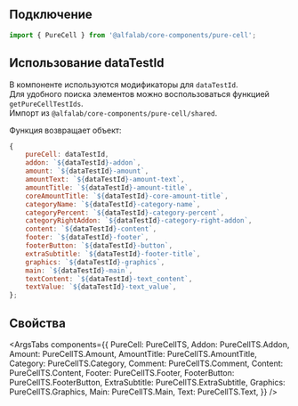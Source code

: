 
## Подключение

```jsx
import { PureCell } from '@alfalab/core-components/pure-cell';
```

## Использование dataTestId

В компоненте используются модификаторы для `dataTestId`.  
Для удобного поиска элементов можно воспользоваться функцией `getPureCellTestIds`.   
Импорт из `@alfalab/core-components/pure-cell/shared`.

Функция возвращает объект:

```jsx
{
    pureCell: dataTestId,
    addon: `${dataTestId}-addon`,
    amount: `${dataTestId}-amount`,
    amountText: `${dataTestId}-amount-text`,
    amountTitle: `${dataTestId}-amount-title`,
    coreAmountTitle: `${dataTestId}-core-amount-title`,
    categoryName: `${dataTestId}-category-name`,
    categoryPercent: `${dataTestId}-category-percent`,
    categoryRightAddon: `${dataTestId}-category-right-addon`,
    content: `${dataTestId}-content`,
    footer: `${dataTestId}-footer`,
    footerButton: `${dataTestId}-button`,
    extraSubtitle: `${dataTestId}-footer-title`,
    graphics: `${dataTestId}-graphics`,
    main: `${dataTestId}-main`,
    textContent: `${dataTestId}-text_content`,
    textValue: `${dataTestId}-text_value`,
};
```

## Свойства

<ArgsTabs
    components={{
        PureCell: PureCellTS,
        Addon: PureCellTS.Addon,
        Amount: PureCellTS.Amount,
        AmountTitle: PureCellTS.AmountTitle,
        Category: PureCellTS.Category,
        Comment: PureCellTS.Comment,
        Content: PureCellTS.Content,
        Footer: PureCellTS.Footer,
        FooterButton: PureCellTS.FooterButton,
        ExtraSubtitle: PureCellTS.ExtraSubtitle,
        Graphics: PureCellTS.Graphics,
        Main: PureCellTS.Main,
        Text: PureCellTS.Text,
    }}
/>
